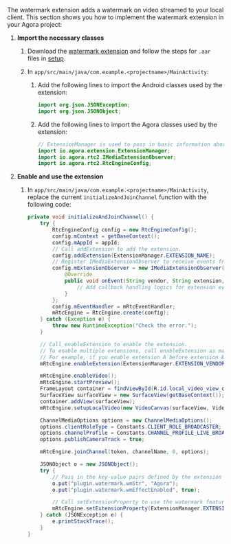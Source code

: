 <PlatformWrapper platform="android">

The watermark extension adds a watermark on video streamed to your local client. This section shows you how to implement the watermark extension
in your Agora project:

1.  **Import the necessary classes**

    1.  Download the [watermark extension](https://web-cdn.agora.io/docs-files/1630400262363) and follow the steps for `.aar` files in [setup](#project-setup).

    2.  In `app/src/main/java/com.example.<projectname>/MainActivity`:

        1.  Add the following lines to import the Android classes used by the extension:

            ``` java
            import org.json.JSONException;
            import org.json.JSONObject;
            ```

        2.  Add the following lines to import the Agora classes used by the extension:

            ``` java
            // ExtensionManager is used to pass in basic information about the extension
            import io.agora.extension.ExtensionManager;
            import io.agora.rtc2.IMediaExtensionObserver;
            import io.agora.rtc2.RtcEngineConfig;
            ```

2.  **Enable and use the extension**

    1.  In `app/src/main/java/com.example.<projectname>/MainActivity`, replace the current `initializeAndJoinChannel` function with the following code:

        ``` java
        private void initializeAndJoinChannel() {
            try {
                RtcEngineConfig config = new RtcEngineConfig();
                config.mContext = getBaseContext();
                config.mAppId = appId;
                // Call addExtension to add the extension.
                config.addExtension(ExtensionManager.EXTENSION_NAME);
                // Register IMediaExtensionObserver to receive events from the extension.
                config.mExtensionObserver = new IMediaExtensionObserver() {
                    @Override
                    public void onEvent(String vendor, String extension, String key, String value) {
                        // Add callback handling logics for extension events.
                    }
                };
                config.mEventHandler = mRtcEventHandler;
                mRtcEngine = RtcEngine.create(config);
            } catch (Exception e) {
                throw new RuntimeException("Check the error.");
            }

            // Call enableExtension to enable the extension.
            // To enable multiple extensions, call enableExtension as many times. The sequence of enabling multiple extensions determines the order of these extensions in the transmission pipeline.
            // For example, if you enable extension A before extension B, extension A processes data from the SDK before extension B.
            mRtcEngine.enableExtension(ExtensionManager.EXTENSION_VENDOR_NAME, ExtensionManager.EXTENSION_VIDEO_FILTER_NAME, true);

            mRtcEngine.enableVideo();
            mRtcEngine.startPreview();
            FrameLayout container = findViewById(R.id.local_video_view_container);
            SurfaceView surfaceView = new SurfaceView(getBaseContext());
            container.addView(surfaceView);
            mRtcEngine.setupLocalVideo(new VideoCanvas(surfaceView, VideoCanvas.RENDER_MODE_FIT, 0));

            ChannelMediaOptions options = new ChannelMediaOptions();
            options.clientRoleType = Constants.CLIENT_ROLE_BROADCASTER;
            options.channelProfile = Constants.CHANNEL_PROFILE_LIVE_BROADCASTING;
            options.publishCameraTrack = true;

            mRtcEngine.joinChannel(token, channelName, 0, options);

            JSONObject o = new JSONObject();
            try {
                // Pass in the key-value pairs defined by the extension provider to configure the feature you want to use.
                o.put("plugin.watermark.wmStr", "Agora");
                o.put("plugin.watermark.wmEffectEnabled", true);

                // Call setExtensionProperty to use the watermark feature.
                mRtcEngine.setExtensionProperty(ExtensionManager.EXTENSION_VENDOR_NAME, ExtensionManager.EXTENSION_VIDEO_FILTER_NAME, "key", o.toString());
            } catch (JSONException e) {
                e.printStackTrace();
            }
        }
        ```

</PlatformWrapper>
